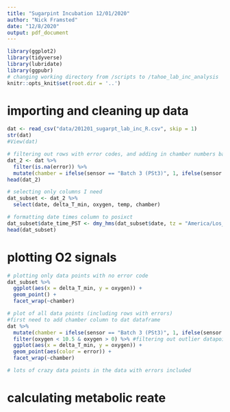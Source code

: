 ```yaml
---
title: "Sugarpint Incubation 12/01/2020"
author: "Nick Framsted"
date: "12/8/2020"
output: pdf_document
---
```


```r
library(ggplot2)
library(tidyverse)
library(lubridate)
library(ggpubr)
# changing working directory from /scripts to /tahoe_lab_inc_analysis
knitr::opts_knit$set(root.dir = '..')
```

# importing and cleaning up data
```r
dat <- read_csv("data/201201_sugarpt_lab_inc_R.csv", skip = 1)
str(dat)
#View(dat)

# filtering out rows with error codes, and adding in chamber numbers based on sensor column
dat_2 <- dat %>%
  filter(is.na(error)) %>%
  mutate(chamber = ifelse(sensor == "Batch 3 (PSt3)", 1, ifelse(sensor == "Batch 3_1 (PSt3)", 2, ifelse(sensor == "Batch 3_2 (PSt3)", 3, 4))))
head(dat_2)

# selecting only columns I need
dat_subset <- dat_2 %>%
  select(date, delta_T_min, oxygen, temp, chamber)

# formatting date times column to posixct
dat_subset$date_time_PST <- dmy_hms(dat_subset$date, tz = "America/Los_Angeles")
head(dat_subset)

```

# plotting O2 signals
```r
# plotting only data points with no error code
dat_subset %>%
  ggplot(aes(x = delta_T_min, y = oxygen)) +
  geom_point() +
  facet_wrap(~chamber)

# plot of all data points (including rows with errors)
#first need to add chamber column to dat dataframe
dat %>%
  mutate(chamber = ifelse(sensor == "Batch 3 (PSt3)", 1, ifelse(sensor == "Batch 3_1 (PSt3)", 2, ifelse(sensor == "Batch 3_2 (PSt3)", 3, 4)))) %>%
  filter(oxygen < 10.5 & oxygen > 0) %>% #filtering out outlier datapoints
  ggplot(aes(x = delta_T_min, y = oxygen)) +
  geom_point(aes(color = error)) +
  facet_wrap(~chamber)

# lots of crazy data points in the data with errors included
```
# calculating metabolic reate 
```r

```

